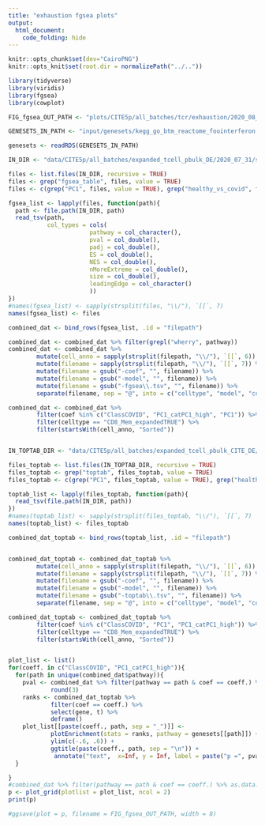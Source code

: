 ```yaml
---
title: "exhaustion fgsea plots"
output: 
  html_document:
    code_folding: hide
---
```


```r
knitr::opts_chunk$set(dev="CairoPNG")
knitr::opts_knit$set(root.dir = normalizePath("../.."))
```

```r

library(tidyverse)
library(viridis)
library(fgsea)
library(cowplot)

FIG_fgsea_OUT_PATH <- "plots/CITE5p/all_batches/tcr/exhaustion/2020_08_17_exhaustion_signature_enrichments.pdf"

GENESETS_IN_PATH <- "input/genesets/kegg_go_btm_reactome_foointerferon.rds"

genesets <- readRDS(GENESETS_IN_PATH)

IN_DIR <- "data/CITE5p/all_batches/expanded_tcell_pbulk_DE/2020_07_31/sample_groups/"

files <- list.files(IN_DIR, recursive = TRUE)
files <- grep("fgsea_table", files, value = TRUE)
files <- c(grep("PC1", files, value = TRUE), grep("healthy_vs_covid", files, value = TRUE))

```

```r
fgsea_list <- lapply(files, function(path){
  path <- file.path(IN_DIR, path)
  read_tsv(path,
           col_types = cols(
                       pathway = col_character(),
                       pval = col_double(),
                       padj = col_double(),
                       ES = col_double(),
                       NES = col_double(),
                       nMoreExtreme = col_double(),
                       size = col_double(),
                       leadingEdge = col_character()
                       ))
})
#names(fgsea_list) <- sapply(strsplit(files, "\\/"), `[[`, 7)
names(fgsea_list) <- files

combined_dat <- bind_rows(fgsea_list, .id = "filepath")

combined_dat <- combined_dat %>% filter(grepl("wherry", pathway))
combined_dat <- combined_dat %>% 
        mutate(cell_anno = sapply(strsplit(filepath, "\\/"), `[[`, 6)) %>%
        mutate(filename = sapply(strsplit(filepath, "\\/"), `[[`, 7)) %>%
        mutate(filename = gsub("-coef", "", filename)) %>%
        mutate(filename = gsub("-model", "", filename)) %>%
        mutate(filename = gsub("-fgsea\\.tsv", "", filename)) %>%
        separate(filename, sep = "@", into = c("celltype", "model", "coef"))

combined_dat <- combined_dat %>%
        filter(coef %in% c("ClassCOVID", "PC1_catPC1_high", "PC1")) %>%
        filter(celltype == "CD8_Mem_expandedTRUE") %>% 
        filter(startsWith(cell_anno, "Sorted"))


IN_TOPTAB_DIR <- "data/CITE5p/all_batches/expanded_tcell_pbulk_CITE_DE/2020_07_31/sample_groups"

files_toptab <- list.files(IN_TOPTAB_DIR, recursive = TRUE)
files_toptab <- grep("toptab", files_toptab, value = TRUE)
files_toptab <- c(grep("PC1", files_toptab, value = TRUE), grep("healthy_vs_covid", files_toptab, value = TRUE))

toptab_list <- lapply(files_toptab, function(path){
  read_tsv(file.path(IN_DIR, path))
})
#names(toptab_list) <- sapply(strsplit(files_toptab, "\\/"), `[[`, 7)
names(toptab_list) <- files_toptab

combined_dat_toptab <- bind_rows(toptab_list, .id = "filepath")


combined_dat_toptab <- combined_dat_toptab %>% 
        mutate(cell_anno = sapply(strsplit(filepath, "\\/"), `[[`, 6)) %>%
        mutate(filename = sapply(strsplit(filepath, "\\/"), `[[`, 7)) %>%
        mutate(filename = gsub("-coef", "", filename)) %>%
        mutate(filename = gsub("-model", "", filename)) %>%
        mutate(filename = gsub("-toptab\\.tsv", "", filename)) %>%
        separate(filename, sep = "@", into = c("celltype", "model", "coef"))

combined_dat_toptab <- combined_dat_toptab %>%
        filter(coef %in% c("ClassCOVID", "PC1", "PC1_catPC1_high")) %>%
        filter(celltype == "CD8_Mem_expandedTRUE") %>% 
        filter(startsWith(cell_anno, "Sorted"))


plot_list <- list()
for(coeff. in c("ClassCOVID", "PC1_catPC1_high")){
  for(path in unique(combined_dat$pathway)){
    pval <- combined_dat %>% filter(pathway == path & coef == coeff.) %>% pull(pval) %>%
            round(3)
    ranks <- combined_dat_toptab %>%
            filter(coef == coeff.) %>%
            select(gene, t) %>%
            deframe()
    plot_list[[paste(coeff., path, sep = "_")]] <- 
            plotEnrichment(stats = ranks, pathway = genesets[[path]]) +
            ylim(c(-.6, .6)) +
            ggtitle(paste(coeff., path, sep = "\n")) +
             annotate("text",  x=Inf, y = Inf, label = paste("p =", pval), vjust=1, hjust=1)
  }

}
#combined_dat %>% filter(pathway == path & coef == coeff.) %>% as.data.frame()
p <- plot_grid(plotlist = plot_list, ncol = 2)
print(p)

#ggsave(plot = p, filename = FIG_fgsea_OUT_PATH, width = 8)
```

